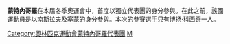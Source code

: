 {{noteTA
|T=zh-hans:2010年冬季奥林匹克运动会黑山代表团;zh-tw:2010年冬季奧林匹克運動會蒙特內哥羅代表團;zh-hant:2010年冬季奧林匹克運動會黑山代表團;
|1=zh-tw:蒙特內哥羅;zh-hans:黑山;zh-hant:黑山;
|2=zh-tw:塞蒙;zh-hans:塞黑;zh-hant:塞黑;
}}
{{Infobox Country Olympics
|NOC=MNE
|games=2010年冬季
|competitors=1
|sports=1
|flagbearer=博扬·科西奇
|gold=
|silver=
|bronze=
|total=
|rank=
}}

'''蒙特內哥羅'''在本屆冬季奧運會中，首度以獨立代表團的身分參與。在此之前，該國運動員是以[[南斯拉夫|南斯拉夫]]及[[塞蒙|塞蒙]]的身分參與。本次的參賽選手只有[[博扬·科西奇|博扬·科西奇]]一人。

{{sport-stub}}

{{NOCin2010WinterOlympics}}

[[Category:奧林匹克運動會蒙特內哥羅代表團|Category:奧林匹克運動會蒙特內哥羅代表團]]
[[Category:2010年冬季奥林匹克运动会代表团|M]]